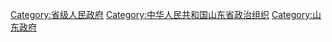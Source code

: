 [[Category:省级人民政府|Category:省级人民政府]]
[[Category:中华人民共和国山东省政治组织|Category:中华人民共和国山东省政治组织]]
[[Category:山东政府|Category:山东政府]]